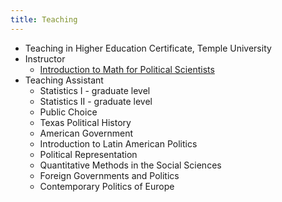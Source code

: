 ```yaml
---
title: Teaching
---
```


* Teaching in Higher Education Certificate, Temple University
* Instructor
	+ [Introduction to Math for Political Scientists](https://www.github.com/jabranham/math-camp)
* Teaching Assistant 
	+ Statistics I - graduate level
	+ Statistics II - graduate level
	+ Public Choice
	+ Texas Political History
	+ American Government 
	+ Introduction to Latin American Politics 
	+ Political Representation
	+ Quantitative Methods in the Social Sciences
	+ Foreign Governments and Politics
	+ Contemporary Politics of Europe